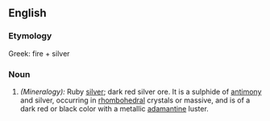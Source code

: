 ==English==
===Etymology===
Greek: fire + silver
===Noun===
#''(Mineralogy):'' Ruby [[silver]]; dark red silver ore. It is a sulphide of [[antimony]] and silver, occurring in [[rhombohedral]] crystals or massive, and is of a dark red or black color with a metallic [[adamantine]] luster.